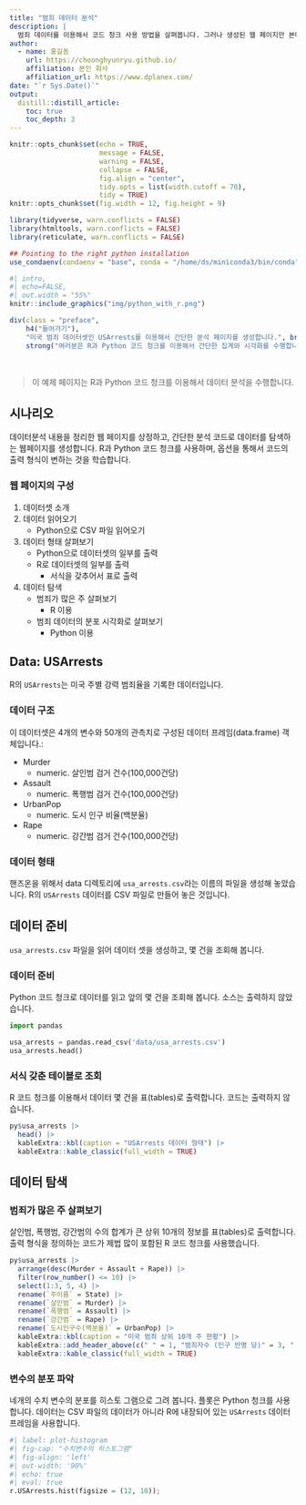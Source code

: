 ```yaml
---
title: "범죄 데이터 분석"
description: |
  범죄 데이터를 이용해서 코드 청크 사용 방법을 살펴봅니다. 그러나 생성된 웹 페이지만 본다면 단순한 데이터 분석에 대한 페이지로 인식됩니다.
author:
  - name: 홍길동 
    url: https://choonghyunryu.github.io/
    affiliation: 본인 회사
    affiliation_url: https://www.dplanex.com/   
date: "`r Sys.Date()`"
output: 
  distill::distill_article:
    toc: true
    toc_depth: 3  
---
```


```r
knitr::opts_chunk$set(echo = TRUE, 
                      message = FALSE, 
                      warning = FALSE, 
                      collapse = FALSE,
                      fig.align = "center",
                      tidy.opts = list(width.cutoff = 70), 
                      tidy = TRUE)
knitr::opts_chunk$set(fig.width = 12, fig.height = 9)

library(tidyverse, warn.conflicts = FALSE)
library(htmltools, warn.conflicts = FALSE)
library(reticulate, warn.conflicts = FALSE)

## Pointing to the right python installation
use_condaenv(condaenv = "base", conda = "/home/ds/miniconda3/bin/conda")
```


```r
#| intro, 
#| echo=FALSE, 
#| out.width = "55%"
knitr::include_graphics("img/python_with_r.png")
```


```r
div(class = "preface", 
    h4("들어가기"),
    "미국 범죄 데이터셋인 USArrests를 이용해서 간단한 분석 페이지를 생성합니다.", br(),
    strong("여러분은 R과 Python 코드 청크를 이용해서 간단한 집계와 시각화를 수행합니다."))
```

<br>

> 이 예제 페이지는 R과 Python 코드 청크를 이용해서 데이터 분석을 수행합니다. 

## 시나리오

데이터분석 내용을 정리한 웹 페이지를 상정하고, 간단한 분석 코드로 데이터를 탐색하는 웹페이지를 생성합니다.
R과 Python 코드 청크를 사용하며, 옵션을 통해서 코드의 출력 형식이 변하는 것을 학습합니다.

### 웹 페이지의 구성

1. 데이터셋 소개
1. 데이터 읽어오기
    - Python으로 CSV 파일 읽어오기
1. 데이터 형태 살펴보기
    - Python으로 데이터셋의 일부를 출력
    - R로 데이터셋의 일부를 출력
        - 서식을 갖추어서 표로 출력
1. 데이터 탐색
    - 범죄가 많은 주 살펴보기
        - R 이용
    - 범죄 데이터의 분포 시각화로 살펴보기
        - Python 이용
         

## Data: USArrests

R의 `USArrests`는 미국 주별 강력 범죄율을 기록한 데이터입니다.

### 데이터 구조

이 데이터셋은 4개의 변수와 50개의 관측치로 구성된 데이터 프레임(data.frame) 객체입니다.:

- Murder
    - numeric. 살인범 검거 건수(100,000건당)
- Assault
    - numeric. 폭행범 검거 건수(100,000건당)
- UrbanPop
    - numeric. 도시 인구 비율(백분율)
- Rape
    - numeric. 강간범 검거 건수(100,000건당)    

### 데이터 형태

핸즈온을 위해서 data 디렉토리에 `usa_arrests.csv`라는 이름의 파일을 생성해 놓았습니다. 
R의 `USArrests` 데이터를 CSV 파일로 만들어 놓은 것입니다.

## 데이터 준비

`usa_arrests.csv` 파일을 읽어 데이터 셋을 생성하고, 몇 건을 조회해 봅니다.

### 데이터 준비

Python 코드 청크로 데이터를 읽고 앞의 몇 건을 조회해 봅니다. 소스는 출력하지 않았습니다.

```python
import pandas

usa_arrests = pandas.read_csv('data/usa_arrests.csv')
usa_arrests.head()
```

### 서식 갖춘 테이블로 조회

R 코드 청크를 이용해서 데이터 몇 건을 표(tables)로 출력합니다. 코드는 출력하지 않습니다.

```r
py$usa_arrests |> 
  head() |> 
  kableExtra::kbl(caption = "USArrests 데이터 형태") |> 
  kableExtra::kable_classic(full_width = TRUE) 
```


## 데이터 탐색

### 범죄가 많은 주 살펴보기

살인범, 폭행범, 강간범의 수의 합계가 큰 상위 10개의 정보를 표(tables)로 출력합니다.
출력 형식을 정의하는 코드가 제법 많이 포함된 R 코드 청크를 사용했습니다.

```r
py$usa_arrests |> 
  arrange(desc(Murder + Assault + Rape)) |> 
  filter(row_number() <= 10) |> 
  select(1:3, 5, 4) |> 
  rename(`주이름` = State) |>   
  rename(`살인범` = Murder) |> 
  rename(`폭행범` = Assault) |> 
  rename(`강간범` = Rape) |> 
  rename(`도시인구수(백분율)` = UrbanPop) |>   
  kableExtra::kbl(caption = "미국 범죄 상위 10개 주 현황") |> 
  kableExtra::add_header_above(c(" " = 1, "범죄자수 (인구 만명 당)" = 3, " " = 1)) |> 
  kableExtra::kable_classic(full_width = TRUE) 
```


### 변수의 분포 파악

네개의 수치 변수의 분포를 히스토 그램으로 그려 봅니다. 플롯은 Python 청크를 사용합니다. 데이터는 CSV 파일의 데이터가 아니라 R에 내장되어 있는 `USArrests` 데이터 프레임을 사용합니다.

```python
#| label: plot-histogram
#| fig-cap: "수치변수의 히스토그램"
#| fig-align: 'left'
#| out-width: '90%'
#| echo: true
#| eval: true
r.USArrests.hist(figsize = (12, 10));
```

